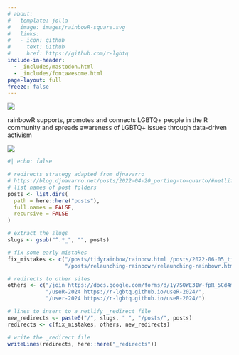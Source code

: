 ```yaml
---
# about:
#   template: jolla
#   image: images/rainbowR-square.svg
#   links:
#   - icon: github
#     text: Github
#     href: https://github.com/r-lgbtq
include-in-header: 
  - _includes/mastodon.html
  - _includes/fontawesome.html
page-layout: full
freeze: false
---
```


![](images/rainbowR-banner-thin1.svg)

::: {.center-h .top-quote}
rainbowR [supports]{.red}, [promotes]{.orange} and [connects]{.yellow} [LGBTQ+]{.green} people in the [R community]{.blue} and spreads awareness of LGBTQ+ issues through [data-driven activism]{.pink}
:::

![](images/rainbowR-banner-thin2.svg)

```r
#| echo: false

# redirects strategy adapted from djnavarro
# https://blog.djnavarro.net/posts/2022-04-20_porting-to-quarto/#netlify-redirects
# list names of post folders
posts <- list.dirs(
  path = here::here("posts"),
  full.names = FALSE,
  recursive = FALSE
)

# extract the slugs
slugs <- gsub("^.*_", "", posts)

# fix some early mistakes
fix_mistakes <- c("/posts/tidyrainbow/rainbow.html /posts/2022-06-05_tidyrainbow",
                  "/posts/relaunching-rainbowr/relaunching-rainbowr.html /posts/2022-06-20_relaunching-rainbowr")

# redirects to other sites
others <- c("/join https://docs.google.com/forms/d/1y7SOWE3IW-fpR_5Cd4mK-CMUpFZ-hvhY4cTj34JqTVE/",
            "/useR-2024 https://r-lgbtq.github.io/useR-2024/", 
            "/user-2024 https://r-lgbtq.github.io/useR-2024/")

# lines to insert to a netlify _redirect file
new_redirects <- paste0("/", slugs, " ", "/posts/", posts)
redirects <- c(fix_mistakes, others, new_redirects)

# write the _redirect file
writeLines(redirects, here::here("_redirects"))
```

